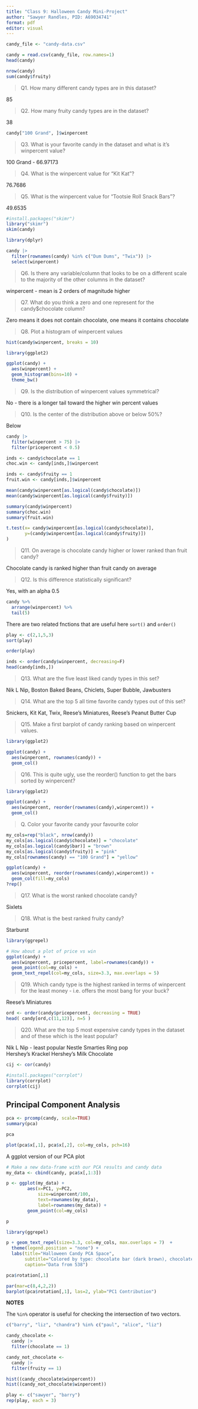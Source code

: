 ```yaml
---
title: "Class 9: Halloween Candy Mini-Project"
author: "Sawyer Randles, PID: A69034741"
format: pdf
editor: visual
---
```




```r
candy_file <- "candy-data.csv"

candy = read.csv(candy_file, row.names=1)
head(candy)

```

```r
nrow(candy)
sum(candy$fruity)
```

> Q1. How many different candy types are in this dataset?

85

> Q2. How many fruity candy types are in the dataset?

38

```r
candy["100 Grand", ]$winpercent

```

> Q3. What is your favorite candy in the dataset and what is it’s winpercent value?

100 Grand - 66.97173

> Q4. What is the winpercent value for “Kit Kat”?

76.7686

> Q5. What is the winpercent value for “Tootsie Roll Snack Bars”?

49.6535

```r
#install.packages("skimr")
library("skimr")
skim(candy)
```

```r
library(dplyr)

candy |>
  filter(rownames(candy) %in% c("Dum Dums", "Twix")) |>
  select(winpercent)
```

> Q6. Is there any variable/column that looks to be on a different scale to the majority of the other columns in the dataset?

winpercent - mean is 2 orders of magnitude higher

> Q7. What do you think a zero and one represent for the candy\$chocolate column?

Zero means it does not contain chocolate, one means it contains chocolate

> Q8. Plot a histogram of winpercent values

```r
hist(candy$winpercent, breaks = 10)
```

```r
library(ggplot2)

ggplot(candy) +
  aes(winpercent) +
  geom_histogram(bins=10) +
  theme_bw()
```

> Q9. Is the distribution of winpercent values symmetrical?

No - there is a longer tail toward the higher win percent values

> Q10. Is the center of the distribution above or below 50%?

Below

```r
candy |>
  filter(winpercent > 75) |>
  filter(pricepercent < 0.5)
```

```r
inds <- candy$chocolate == 1
choc.win <- candy[inds,]$winpercent

inds <- candy$fruity == 1
fruit.win <- candy[inds,]$winpercent

```

```r
mean(candy$winpercent[as.logical(candy$chocolate)])
mean(candy$winpercent[as.logical(candy$fruity)])
```

```r
summary(candy$winpercent)
summary(choc.win)
summary(fruit.win)
```

```r
t.test(x= candy$winpercent[as.logical(candy$chocolate)],
       y=(candy$winpercent[as.logical(candy$fruity)])
)
```

> Q11. On average is chocolate candy higher or lower ranked than fruit candy?

Chocolate candy is ranked higher than fruit candy on average

> Q12. Is this difference statistically significant?

Yes, with an alpha 0.5

```r
candy %>%
  arrange(winpercent) %>%
  tail(5)
```

There are two related fnctions that are useful here `sort()` and `order()`

```r
play <- c(2,1,5,3)
sort(play)
```

```r
order(play)
```

```r
inds <- order(candy$winpercent, decreasing=F)
head(candy[inds,])
```

> Q13. What are the five least liked candy types in this set?

Nik L Nip, Boston Baked Beans, Chiclets, Super Bubble, Jawbusters

> Q14. What are the top 5 all time favorite candy types out of this set?

Snickers, Kit Kat, Twix, Reese's Miniatures, Reese's Peanut Butter Cup

> Q15. Make a first barplot of candy ranking based on winpercent values.

```r
library(ggplot2)

ggplot(candy) + 
  aes(winpercent, rownames(candy)) +
  geom_col()
```

> Q16. This is quite ugly, use the reorder() function to get the bars sorted by winpercent?

```r
library(ggplot2)

ggplot(candy) + 
  aes(winpercent, reorder(rownames(candy),winpercent)) +
  geom_col()
```

> Q. Color your favorite candy your favourite color 

```r
my_cols=rep("black", nrow(candy))
my_cols[as.logical(candy$chocolate)] = "chocolate"
my_cols[as.logical(candy$bar)] = "brown"
my_cols[as.logical(candy$fruity)] = "pink"
my_cols[rownames(candy) == "100 Grand"] = "yellow"

```

```r
ggplot(candy) + 
  aes(winpercent, reorder(rownames(candy),winpercent)) +
  geom_col(fill=my_cols) 
?rep()
```

> Q17. What is the worst ranked chocolate candy?

Sixlets

> Q18. What is the best ranked fruity candy?

Starburst

```r
library(ggrepel)

# How about a plot of price vs win
ggplot(candy) +
  aes(winpercent, pricepercent, label=rownames(candy)) +
  geom_point(col=my_cols) + 
  geom_text_repel(col=my_cols, size=3.3, max.overlaps = 5)
```
> Q19. Which candy type is the highest ranked in terms of winpercent for the least money - i.e. offers the most bang for your buck?

Reese's Miniatures

```r
ord <- order(candy$pricepercent, decreasing = TRUE)
head( candy[ord,c(11,12)], n=5 )
```


> Q20. What are the top 5 most expensive candy types in the dataset and of these which is the least popular?

Nik L Nip - least popular
Nestle Smarties	
Ring pop		
Hershey's Krackel
Hershey's Milk Chocolate


```r
cij <- cor(candy)

#install.packages("corrplot")
library(corrplot)
corrplot(cij)
```

## Principal Component Analysis

```r
pca <- prcomp(candy, scale=TRUE)
summary(pca)
```
```r
pca
```


```r
plot(pca$x[,1], pca$x[,2], col=my_cols, pch=16)
```

A ggplot version of our PCA plot
```r
# Make a new data-frame with our PCA results and candy data
my_data <- cbind(candy, pca$x[,1:3])
```

```r
p <- ggplot(my_data) + 
        aes(x=PC1, y=PC2, 
            size=winpercent/100,  
            text=rownames(my_data),
            label=rownames(my_data)) +
        geom_point(col=my_cols)

p
```

```r
library(ggrepel)

p + geom_text_repel(size=3.3, col=my_cols, max.overlaps = 7)  + 
  theme(legend.position = "none") +
  labs(title="Halloween Candy PCA Space",
       subtitle="Colored by type: chocolate bar (dark brown), chocolate other (light brown), fruity (red), other (black)",
       caption="Data from 538")
```


```r
pca$rotation[,1]
```
```r
par(mar=c(8,4,2,2))
barplot(pca$rotation[,1], las=2, ylab="PC1 Contribution")
```

**NOTES**

The `%in%` operator is useful for checking the intersection of two vectors.

```r
c("barry", "liz", "chandra") %in% c("paul", "alice", "liz")
```

```r
candy_chocolate <-
  candy |>
  filter(chocolate == 1)

candy_not_chocolate <-
  candy |>
  filter(fruity == 1)
```

```r
hist((candy_chocolate$winpercent))
hist((candy_not_chocolate$winpercent))
```

```r
play <- c("sawyer", "barry")
rep(play, each = 3)
```
